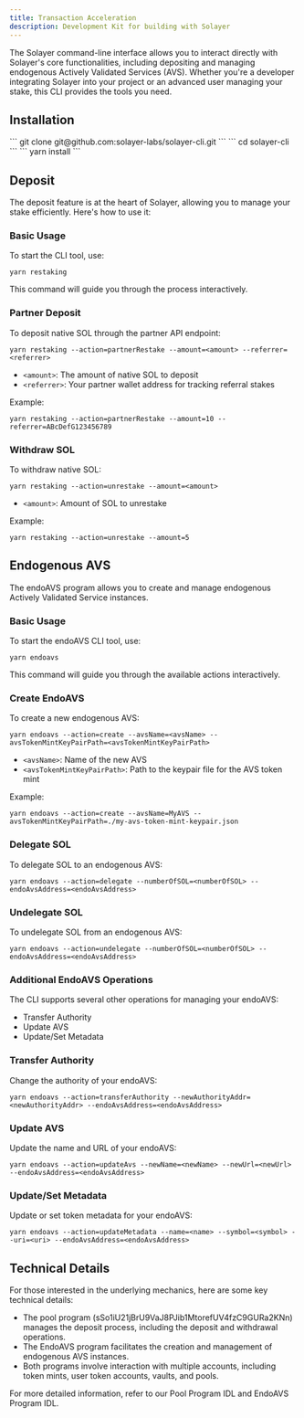 ```yaml
---
title: Transaction Acceleration
description: Development Kit for building with Solayer
---
```


The Solayer command-line interface allows you to interact directly with Solayer's core functionalities, including depositing and managing endogenous Actively Validated Services (AVS). Whether you're a developer integrating Solayer into your project or an advanced user managing your stake, this CLI provides the tools you need.

## Installation

<Steps>
  <Step title="Clone the repository">
      ```
      git clone git@github.com:solayer-labs/solayer-cli.git
      ```
  </Step>
  <Step title="Navigate to the project directory">
      ```
      cd solayer-cli
      ```
  </Step>
  <Step title="Install the dependencies">
      ```
      yarn install
      ```
  </Step>
</Steps>

## Deposit

The deposit feature is at the heart of Solayer, allowing you to manage your stake efficiently. Here's how to use it:

### Basic Usage

To start the CLI tool, use:

```
yarn restaking
```

This command will guide you through the process interactively.

### Partner Deposit

To deposit native SOL through the partner API endpoint:

```
yarn restaking --action=partnerRestake --amount=<amount> --referrer=<referrer>
```

- `<amount>`: The amount of native SOL to deposit
- `<referrer>`: Your partner wallet address for tracking referral stakes

Example:

```
yarn restaking --action=partnerRestake --amount=10 --referrer=ABcDefG123456789
```

### Withdraw SOL

To withdraw native SOL:

```
yarn restaking --action=unrestake --amount=<amount>
```

- `<amount>`: Amount of SOL to unrestake

Example:

```
yarn restaking --action=unrestake --amount=5
```

## Endogenous AVS 

The endoAVS program allows you to create and manage endogenous Actively Validated Service instances.

### Basic Usage

To start the endoAVS CLI tool, use:

```
yarn endoavs
```

This command will guide you through the available actions interactively.

### Create EndoAVS

To create a new endogenous AVS:

```
yarn endoavs --action=create --avsName=<avsName> --avsTokenMintKeyPairPath=<avsTokenMintKeyPairPath>
```

- `<avsName>`: Name of the new AVS
- `<avsTokenMintKeyPairPath>`: Path to the keypair file for the AVS token mint

Example:

```
yarn endoavs --action=create --avsName=MyAVS --avsTokenMintKeyPairPath=./my-avs-token-mint-keypair.json
```

### Delegate SOL

To delegate SOL to an endogenous AVS:

```
yarn endoavs --action=delegate --numberOfSOL=<numberOfSOL> --endoAvsAddress=<endoAvsAddress>
```

### Undelegate SOL

To undelegate SOL from an endogenous AVS:

```
yarn endoavs --action=undelegate --numberOfSOL=<numberOfSOL> --endoAvsAddress=<endoAvsAddress>
```

### Additional EndoAVS Operations

The CLI supports several other operations for managing your endoAVS:

- Transfer Authority
- Update AVS
- Update/Set Metadata

### Transfer Authority

Change the authority of your endoAVS:

```
yarn endoavs --action=transferAuthority --newAuthorityAddr=<newAuthorityAddr> --endoAvsAddress=<endoAvsAddress>
```

### Update AVS

Update the name and URL of your endoAVS:

```
yarn endoavs --action=updateAvs --newName=<newName> --newUrl=<newUrl> --endoAvsAddress=<endoAvsAddress>
```

### Update/Set Metadata

Update or set token metadata for your endoAVS:

```
yarn endoavs --action=updateMetadata --name=<name> --symbol=<symbol> --uri=<uri> --endoAvsAddress=<endoAvsAddress>
```

## Technical Details

For those interested in the underlying mechanics, here are some key technical details:

- The pool program (sSo1iU21jBrU9VaJ8PJib1MtorefUV4fzC9GURa2KNn) manages the deposit process, including the deposit and withdrawal operations.
- The EndoAVS program facilitates the creation and management of endogenous AVS instances.
- Both programs involve interaction with multiple accounts, including token mints, user token accounts, vaults, and pools.

For more detailed information, refer to our Pool Program IDL and EndoAVS Program IDL.



